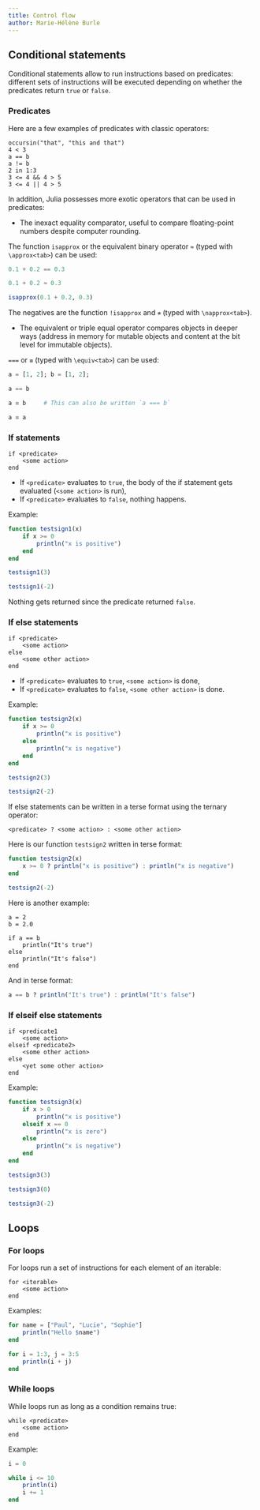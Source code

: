 ```yaml
---
title: Control flow
author: Marie-Hélène Burle
---
```


## Conditional statements

Conditional statements allow to run instructions based on predicates: different sets of instructions will be executed depending on whether the predicates return `true` or `false`.

### Predicates

:::{.example}

Here are a few examples of predicates with classic operators:

:::

```.julia
occursin("that", "this and that")
4 < 3
a == b
a != b
2 in 1:3
3 <= 4 && 4 > 5
3 <= 4 || 4 > 5
```

In addition, Julia possesses more exotic operators that can be used in predicates:

- The inexact equality comparator, useful to compare floating-point numbers despite computer rounding.

:::{.note}

The function `isapprox` or the equivalent binary operator `≈` (typed with `\approx<tab>`) can be used:

```julia
0.1 + 0.2 == 0.3
```

```julia
0.1 + 0.2 ≈ 0.3
```

```julia
isapprox(0.1 + 0.2, 0.3)
```

The negatives are the function `!isapprox` and `≉` (typed with `\napprox<tab>`).

:::

- The equivalent or triple equal operator compares objects in deeper ways (address in memory for mutable objects and content at the bit level for immutable objects).

:::{.note}

`===` or `≡` (typed with `\equiv<tab>`) can be used:

```julia
a = [1, 2]; b = [1, 2];
```

```julia
a == b
```

```julia
a ≡ b     # This can also be written `a === b`
```

```julia
a ≡ a
```

:::

### If statements

```
if <predicate>
    <some action>
end
```

- If `<predicate>` evaluates to `true`, the body of the if statement gets evaluated (`<some action>` is run),
- If `<predicate>` evaluates to `false`, nothing happens.

:::{.example}

Example:

:::

```julia
function testsign1(x)
    if x >= 0
        println("x is positive")
    end
end
```

```julia
testsign1(3)
```

```julia
testsign1(-2)
```

:::{.note}

Nothing gets returned since the predicate returned `false`.

:::

### If else statements

```
if <predicate>
    <some action>
else
    <some other action>
end
```

- If `<predicate>` evaluates to `true`, `<some action>` is done,
- If `<predicate>` evaluates to `false`, `<some other action>` is done.

:::{.example}

Example:

:::

```julia
function testsign2(x)
    if x >= 0
        println("x is positive")
    else
        println("x is negative")
    end
end
```

```julia
testsign2(3)
```

```julia
testsign2(-2)
```

If else statements can be written in a terse format using the ternary operator:

```
<predicate> ? <some action> : <some other action>
```

:::{.example}

Here is our function `testsign2` written in terse format:

:::

```julia
function testsign2(x)
    x >= 0 ? println("x is positive") : println("x is negative")
end

testsign2(-2)
```

:::{.example}

Here is another example:

:::

```.julia
a = 2
b = 2.0

if a == b
    println("It's true")
else
    println("It's false")
end
```

And in terse format:

```julia
a == b ? println("It's true") : println("It's false")
```

### If elseif else statements

```
if <predicate1
    <some action>
elseif <predicate2>
    <some other action>
else
    <yet some other action>
end
```

:::{.example}

Example:

:::

```julia
function testsign3(x)
    if x > 0
        println("x is positive")
    elseif x == 0
        println("x is zero")
    else
        println("x is negative")
    end
end
```

```julia
testsign3(3)
```

```julia
testsign3(0)
```

```julia
testsign3(-2)
```

## Loops

### For loops

For loops run a set of instructions for each element of an iterable:

```
for <iterable>
    <some action>
end
```

:::{.example}

Examples:

:::

```julia
for name = ["Paul", "Lucie", "Sophie"]
    println("Hello $name")
end
```

```julia
for i = 1:3, j = 3:5
    println(i + j)
end
```

### While loops

While loops run as long as a condition remains true:

```
while <predicate>
    <some action>
end
```

:::{.example}

Example:

:::

```julia
i = 0

while i <= 10
    println(i)
    i += 1
end
```
